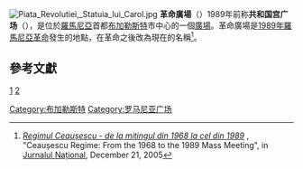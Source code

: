 {{external links|time=2019-04-25T01:38:20+00:00}}
[[File:Piata_Revolutiei,_Statuia_lui_Carol.jpg|thumb]]
'''革命廣場'''（{{lang-ro|Piața Revoluției}}）1989年前称'''共和国宫广场'''（{{lang-ro|Piața Palatului}}），是位於[[羅馬尼亞|羅馬尼亞]]首都[[布加勒斯特|布加勒斯特]]市中心的一個[[廣場|廣場]]。革命廣場是[[1989年羅馬尼亞革命|1989年羅馬尼亞革命]]發生的地點，在革命之後改為現在的名稱<ref>{{ro icon}} [http://www.jurnalul.ro/articol_42817/regimul_ceausescu___de_la_mitingul_din_1968_la_cel_din_1989.html ''Regimul Ceaușescu - de la mitingul din 1968 la cel din 1989''] {{Wayback|url=http://www.jurnalul.ro/articol_42817/regimul_ceausescu___de_la_mitingul_din_1968_la_cel_din_1989.html |date=20131101173957 }}, "Ceaușescu Regime: From the 1968 to the 1989 Mass Meeting", in [[Jurnalul_Național|Jurnalul Național]], December 21, 2005</ref>。
==參考文獻==
{{reflist}}
[https://web.archive.org/web/20080514033312/http://www.cotidianul.ro/nora_lui_mestrovici_statul_roman_n_a_negociat_cu_mostenitorii-45659.html]
[http://www.flickr.com/photos/93051314@N00/sets/72157594148443846/] {{Wayback|url=http://www.flickr.com/photos/93051314@N00/sets/72157594148443846/ |date=20080702022500 }}
{{coord|44.44058|26.09646|display=title|type:landmark_region:RO}}
[[Category:布加勒斯特|Category:布加勒斯特]]
[[Category:罗马尼亚广场|Category:罗马尼亚广场]]